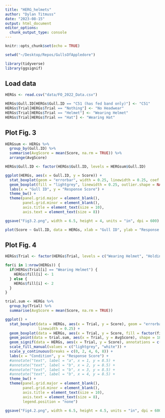```yaml
---
title: "HERG_helmets"
author: "Dylan Titmuss"
date: "2023-08-15"
output: html_document
editor_options: 
  chunk_output_type: console
---
```


```r
knitr::opts_chunk$set(echo = TRUE)

setwd("~/Desktop/Repos/GullsOfAppledore")

library(tidyverse)
library(ggsignif)
```

## Load data
```r
HERGs <- read.csv("data/FO_2022_Data.csv")

HERGs$Gull.ID[HERGs$Gull.ID == "C51 (has fed band only)"] <- "C51"
HERGs$Trial[HERGs$Trial == "Nothing"] <- "No Headwear"
HERGs$Trial[HERGs$Trial == "Helmet"] <- "Wearing Helmet"
HERGs$Trial[HERGs$Trial == "Hat"] <- "Wearing Hat"
```

## Plot Fig. 3
```r
HERGsum <- HERGs %>%
  group_by(Gull.ID) %>%
  summarise(AvgScore = mean(Score, na.rm = TRUE)) %>%
  arrange(AvgScore)

HERGs$Gull.ID <- factor(HERGs$Gull.ID, levels = HERGsum$Gull.ID)

ggplot(HERGs, aes(x = Gull.ID, y = Score)) +
  stat_boxplot(geom = "errorbar", width = 0.25, linewidth = 0.25, coef = 3) +
  geom_boxplot(fill = "lightgrey", linewidth = 0.25, outlier.shape = NA) +
  labs(x = "Gull ID", y = "Response Score") +
  theme_bw() +
  theme(panel.grid.major = element_blank(),
        panel.grid.minor = element_blank(),
        axis.title = element_text(size = 10),
        axis.text = element_text(size = 8))

ggsave("Fig3.2.png", width = 6.5, height = 4, units = "in", dpi = 600)

plot(Score ~ Gull.ID, data = HERGs, xlab = "Gull ID", ylab = "Response Score")
```

## Plot Fig. 4
```r
HERGs$Trial <- factor(HERGs$Trial, levels = c("Wearing Helmet", "Holding Helmet", "Wearing Hat", "No Headwear"))

for(i in 1:nrow(HERGs)) {
  if(HERGs$Trial[i] == "Wearing Helmet") {
    HERGs$fill[i] <- 1
  } else {
    HERGs$fill[i] <- 2
  }
}

trial.sum <- HERGs %>%
  group_by(Trial) %>%
  summarise(AvgScore = mean(Score, na.rm = TRUE))

ggplot() +
  stat_boxplot(data = HERGs, aes(x = Trial, y = Score), geom = "errorbar", width = 0.25,
               linewidth = 0.25) +
  geom_boxplot(data = HERGs, aes(x = Trial, y = Score, fill = factor(fill)), linewidth = 0.25) +
  geom_point(data = trial.sum, aes(x = Trial, y = AvgScore), shape = 18, size = 2.5) +
  geom_signif(data = HERGs, aes(x = Trial, y = Score), annotations = c("**", "***", "***"), y_position = c(8.5, 9, 9.5), xmin = c(1, 1, 1), xmax = c(2, 3, 4)) +
  scale_fill_manual(values = c("lightgrey", "white")) +
  scale_y_continuous(breaks = c(0, 2, 4, 6, 8)) +
  labs(x = "Condition", y = "Response Score") +
  #annotate("text", label = "a", x = 1, y = 8.5) +
  #annotate("text", label = "b", x = 2, y = 8.5) +
  #annotate("text", label = "b", x = 3, y = 8.5) +
  #annotate("text", label = "b", x = 4, y = 8.5) +
  theme_bw() +
  theme(panel.grid.major = element_blank(),
        panel.grid.minor = element_blank(),
        axis.title = element_text(size = 10),
        axis.text = element_text(size = 8),
        legend.position = "none")

ggsave("Fig4.2.png", width = 6.5, height = 4.5, units = "in", dpi = 600)
```
